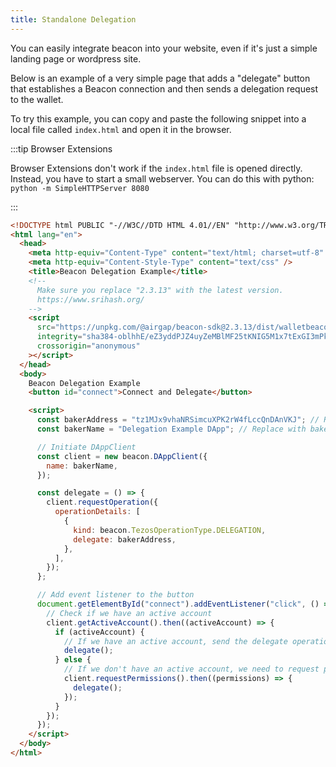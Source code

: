 ```yaml
---
title: Standalone Delegation
---
```


You can easily integrate beacon into your website, even if it's just a simple landing page or wordpress site.

Below is an example of a very simple page that adds a "delegate" button that establishes a Beacon connection and then sends a delegation request to the wallet.

To try this example, you can copy and paste the following snippet into a local file called `index.html` and open it in the browser.

:::tip Browser Extensions

Browser Extensions don't work if the `index.html` file is opened directly. Instead, you have to start a small webserver.
You can do this with python: `python -m SimpleHTTPServer 8080`

:::

```html
<!DOCTYPE html PUBLIC "-//W3C//DTD HTML 4.01//EN" "http://www.w3.org/TR/html4/strict.dtd">
<html lang="en">
  <head>
    <meta http-equiv="Content-Type" content="text/html; charset=utf-8" />
    <meta http-equiv="Content-Style-Type" content="text/css" />
    <title>Beacon Delegation Example</title>
    <!--
      Make sure you replace "2.3.13" with the latest version.
      https://www.srihash.org/
    -->
    <script
      src="https://unpkg.com/@airgap/beacon-sdk@2.3.13/dist/walletbeacon.min.js"
      integrity="sha384-oblhhE/eZ3yddPJZ4uyZeMBlMF25tKNIG5M1x7tExGI3mPk/aF0QusFnC3PzFSwI"
      crossorigin="anonymous"
    ></script>
  </head>
  <body>
    Beacon Delegation Example
    <button id="connect">Connect and Delegate</button>

    <script>
      const bakerAddress = "tz1MJx9vhaNRSimcuXPK2rW4fLccQnDAnVKJ"; // Replace with baker address
      const bakerName = "Delegation Example DApp"; // Replace with baker name / website

      // Initiate DAppClient
      const client = new beacon.DAppClient({
        name: bakerName,
      });

      const delegate = () => {
        client.requestOperation({
          operationDetails: [
            {
              kind: beacon.TezosOperationType.DELEGATION,
              delegate: bakerAddress,
            },
          ],
        });
      };

      // Add event listener to the button
      document.getElementById("connect").addEventListener("click", () => {
        // Check if we have an active account
        client.getActiveAccount().then((activeAccount) => {
          if (activeAccount) {
            // If we have an active account, send the delegate operation directly
            delegate();
          } else {
            // If we don't have an active account, we need to request permissions first and then send the delegate operation
            client.requestPermissions().then((permissions) => {
              delegate();
            });
          }
        });
      });
    </script>
  </body>
</html>
```
